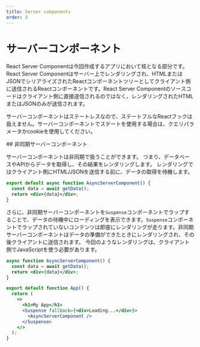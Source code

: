 ```yaml
---
title: Server components
order: 3
---
```



# サーバーコンポーネント

React Server Componentは今回作成するアプリにおいて核となる部分です。React Server Componentはサーバー上でレンダリングされ、HTMLまたはJSONでシリアライズされたReactコンポーネントツリーとしてクライアント側に送信されるReactコンポーネントです。React Server Componentのソースコードはクライアント側に直接送信されるのではなく、レンダリングされたHTMLまたはJSONのみが送信されます。

サーバーコンポーネントはステートレスなので、ステートフルなReactフックは扱えません。サーバーコンポーネントでステートを使用する場合は、クエリパラメータかcookieを使用してください。

<Link name="async-server-components">
## 非同期サーバーコンポーネント
</Link>

サーバーコンポーネントは非同期で扱うことができます。 つまり、データベースやAPIからデータを取得し、その結果をレンダリングします。 レンダリングではクライアント側にHTML/JSONを送信する前に、データの取得を待機します。

```jsx
export default async function AsyncServerComponent() {
  const data = await getData();
  return <div>{data}</div>;
}
```

さらに、非同期サーバーコンポーネントを`Suspense`コンポーネントでラップすることで、データの待機中にローディングを表示できます。`Suspense`コンポーネントでラップされていないコンテンツは即座にレンダリングが走ります。非同期サーバーコンポーネントはデータの準備ができたときにレンダリングされ、その後クライアントに送信されます。 今回のようなレンダリングは、クライアント側でJavaScriptを使う必要があります。


```jsx
async function AsyncServerComponent() {
  const data = await getData();
  return <div>{data}</div>;
}

export default function App() {
  return (
    <>
      <h1>My App</h1>
      <Suspense fallback={<div>Loading...</div>}>
        <AsyncServerComponent />
      </Suspense>
    </>
  );
}
```
